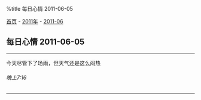 %title 每日心情 2011-06-05

[[../../../index|首页]] - [[../index|2011年]] - [[index|2011-06]]
==每日心情 2011-06-05==
----
今天尽管下了场雨，但天气还是这么闷热
======晚上7:16======
----
